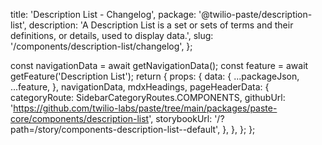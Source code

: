   title: 'Description List - Changelog',
  package: '@twilio-paste/description-list',
  description: 'A Description List is a set or sets of terms and their definitions, or details, used to display data.',
  slug: '/components/description-list/changelog',
};




  const navigationData = await getNavigationData();
  const feature = await getFeature('Description List');
  return {
    props: {
      data: {
        ...packageJson,
        ...feature,
      },
      navigationData,
      mdxHeadings,
      pageHeaderData: {
        categoryRoute: SidebarCategoryRoutes.COMPONENTS,
        githubUrl: 'https://github.com/twilio-labs/paste/tree/main/packages/paste-core/components/description-list',
        storybookUrl: '/?path=/story/components-description-list--default',
      },
    },
  };
};

<Changelog />
